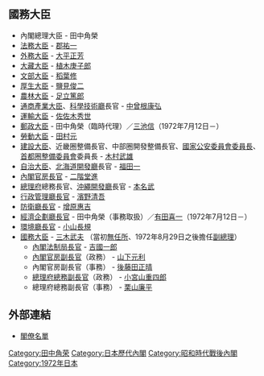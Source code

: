 {{日本内閣記事
|內閣名 = 第一次田中角榮内閣
|假名 = だいいちじたなかかくえいないかく
|羅馬字 = Daīchiji Tanaka Kakuei Naikaku
|代數 = 64
|首相名 = 田中角榮
|前職 = 日本[[眾議院_(日本)|眾議院議員]]、[[自由民主黨總裁|自由民主黨總裁]]
|成立年 = 1972年
|成立月日 = 7月7日
|總辭年 = 1972年
|總辭月日 = 12月22日
|執政黨 = [[自由民主黨_(日本)|自由民主黨]]
|成員名單 = http://www.kantei.go.jp/jp/rekidai/kakuryo/64.html
|職務 = [[眾議院_(日本)|眾議院議員]]、[[自由民主黨總裁|自由民主黨總裁]]
}}

== 國務大臣 ==
* 內閣總理大臣 - 田中角榮
* [[法務大臣|法務大臣]] - [[郡祐一|郡祐一]]
* [[外務大臣_(日本)|外務大臣]] - [[大平正芳|大平正芳]] 
* [[大藏大臣|大藏大臣]] - [[植木庚子郎|植木庚子郎]] 
* [[文部大臣|文部大臣]] - [[稻葉修|稻葉修]] 
* [[厚生大臣|厚生大臣]] - [[鹽見俊二|鹽見俊二]]
* [[農林大臣|農林大臣]] - [[足立篤郎|足立篤郎]]
* [[通商產業大臣|通商產業大臣]]、[[科學技術廳|科學技術廳]]長官 - [[中曾根康弘|中曾根康弘]]
* [[運輸大臣|運輸大臣]] - [[佐佐木秀世|佐佐木秀世]] 
* [[郵政大臣|郵政大臣]] - 田中角榮（臨時代理）／[[三池信|三池信]]（1972年7月12日－）
* [[勞動大臣|勞動大臣]] - [[田村元|田村元]] 
* [[建設大臣|建設大臣]]、近畿圈整備長官、中部圈開發整備長官、[[國家公安委員會委員長|國家公安委員會委員長]]、[[首都圈整備委員會|首都圈整備委員會]]委員長  - [[木村武雄|木村武雄]]
* [[自治大臣|自治大臣]]、[[北海道開發廳|北海道開發廳]]長官 - [[福田一|福田一]]
* [[內閣官房長官|內閣官房長官]] - [[二階堂進|二階堂進]] 
* [[總理府|總理府]]總務長官、[[沖繩開發廳|沖繩開發廳]]長官 - [[本名武|本名武]] 
* [[行政管理廳長官|行政管理廳長官]] - [[濱野清吾|濱野清吾]]  
* [[防衛廳長官|防衛廳長官]] - [[增原惠吉|增原惠吉]] 
* [[經濟企劃廳長官|經濟企劃廳長官]]  - 田中角榮（事務取扱）／[[有田喜一|有田喜一]]（1972年7月12日－）
* [[環境廳長官|環境廳長官]] - [[小山長規|小山長規]]
* [[國務大臣|國務大臣]] - [[三木武夫|三木武夫]] （當初[[無任所大臣|無任所]]、1972年8月29日之後擔任[[副總理_(日本)|副總理]]）
**  [[內閣法制局長官|內閣法制局長官]] - [[吉國一郎|吉國一郎]] 
**  [[內閣官房副長官|內閣官房副長官]]（政務） - [[山下元利|山下元利]]
**  內閣官房副長官（事務） - [[後藤田正晴|後藤田正晴]]
**  [[總理府總務副長官|總理府總務副長官]]（政務） - [[小宮山重四郎|小宮山重四郎]]
**  總理府總務副長官（事務） - [[栗山廉平|栗山廉平]]

== 外部連結 ==
* [http://www.kantei.go.jp/jp/rekidai/kakuryo/64.html 閣僚名單] {{Wayback|url=http://www.kantei.go.jp/jp/rekidai/kakuryo/64.html |date=20141122212739 }}

{{第一次田中角榮內閣}}
{{日本歷代內閣|[[第三次佐藤內閣_(改造)|第三次佐藤改造內閣]]|第一次田中角榮內閣|1972年7月7日 - 1972年12月22日|[[第二次田中角榮內閣|第二次田中角榮內閣]]}}

{{DEFAULTSORT:Tanaka Kakuei 1}}
[[Category:田中角荣|Category:田中角荣]]
[[Category:日本歷代內閣|Category:日本歷代內閣]]
[[Category:昭和時代戰後內閣|Category:昭和時代戰後內閣]]
[[Category:1972年日本|Category:1972年日本]]